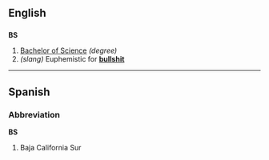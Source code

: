==English==

==={{initialism}}===
'''BS'''

# [[Bachelor of Science]] ''(degree)''
# ''(slang)'' Euphemistic for '''[[bullshit]]'''

----

==Spanish==
===Abbreviation===
'''BS'''

#Baja California Sur<!--Mexican state-->